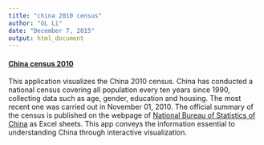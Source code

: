 ```yaml
---
title: "china 2010 census"
author: "GL Li"
date: "December 7, 2015"
output: html_document
---
```

<a href="http://gl-li.be/apps/China_census" target="_blank"><h4>China census 2010</h4></a> 

This application visualizes the China 2010 census. China has conducted a national census covering all population every ten years since 1990, collecting data such as age, gender, education and housing. The most recent one was carried out in November 01, 2010. The official summary of the census is published on the webpage of [National Bureau of Statistics of China](http://www.stats.gov.cn/tjsj/pcsj/rkpc/6rp/indexch.htm) as Excel sheets. This app conveys the information essential to understanding China through interactive visualization. 

